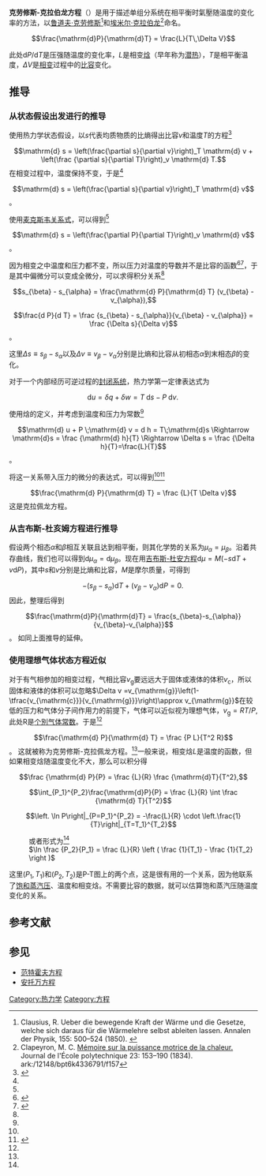 {{Redirect2|克拉伯龙方程|状态方程|理想气体状态方程}}
'''克劳修斯-克拉伯龙方程'''（{{lang-en|Clausius–Clapeyron relation}}）是用于描述单组分系统在相平衡时氣壓随温度的变化率的方法，以[[鲁道夫·克劳修斯|鲁道夫·克劳修斯]]<ref name="clausius">Clausius, R. Ueber die bewegende Kraft der Wärme und die Gesetze, welche sich daraus für die Wärmelehre selbst ableiten lassen. Annalen der Physik, 155: 500–524 (1850). {{doi|10.1002/andp.18501550403}}</ref>和[[埃米尔·克拉伯龙|埃米尔·克拉伯龙]]<ref name="clapeyron">Clapeyron, M. C. [http://gallica.bnf.fr/ark:/12148/bpt6k4336791/f157 Mémoire sur la puissance motrice de la chaleur.] {{Wayback|url=http://gallica.bnf.fr/ark:/12148/bpt6k4336791/f157 |date=20151016165049 }} Journal de l'École polytechnique 23: 153–190 (1834). ark:/12148/bpt6k4336791/f157</ref>命名。

:<math>\frac{\mathrm{d}P}{\mathrm{d}T} = \frac{L}{T\,\Delta V} </math>

此处<math>\mathrm{d}P/\mathrm{d}T</math>是压强随温度的变化率，<math>L</math>是相变[[焓|焓]]（早年称为[[潜热|潜热]]），<math>T</math>是相平衡温度，<math>\Delta V </math>是[[相变|相变]]过程中的[[比容|比容]]变化。

==推导==
===从状态假设出发进行的推导 ===
使用热力学状态假设，以<math>s</math>代表均质物质的比熵得出比容<math>v</math>和温度<math>T</math>的方程<ref name="Wark1988">{{cite book |last=Wark |first=Kenneth |title=Thermodynamics |url=https://archive.org/details/thermodynamics0000wark |origyear=1966 |edition=5th |year=1988 |publisher=McGraw-Hill, Inc. |location=New York, NY |isbn=0-07-068286-0 |chapter=Generalized Thermodynamic Relationships}}</ref>{{rp|508}}

:<math>\mathrm{d} s = \left(\frac{\partial s}{\partial v}\right)_T \mathrm{d} v + \left(\frac {\partial s}{\partial T}\right)_v \mathrm{d} T.</math>
在相变过程中，温度保持不变，于是<ref name="Wark1988"/>{{rp|508}}

:<math>\mathrm{d} s = \left(\frac{\partial s}{\partial v}\right)_T \mathrm{d} v</math>。

使用[[麦克斯韦关系式|麦克斯韦关系式]]，可以得到<ref name="Wark1988"/>{{rp|508}}
:<math>\mathrm{d} s = \left(\frac{\partial P}{\partial T}\right)_v \mathrm{d} v</math>。

因为相变之中温度和压力都不变，所以压力对温度的导数并不是比容的函数<ref name="CRNave2006">{{cite web |url=http://hyperphysics.phy-astr.gsu.edu/hbase/thermo/pvtsur.html |title=PvT Surface for a Substance which Contracts Upon Freezing |accessdate=2007-10-16 |author=Carl Rod Nave |year=2006 |work=HyperPhysics |publisher=Georgia State University |archive-date=2007-10-29 |archive-url=https://web.archive.org/web/20071029004556/http://hyperphysics.phy-astr.gsu.edu/hbase/thermo/pvtsur.html |dead-url=yes }}</ref><ref name="Cengel1998">{{cite book |last=Çengel |first=Yunus A. |authorlink= |coauthors=Boles, Michael A. |title=Thermodynamics – An Engineering Approach |url=https://archive.org/details/thermodynamicsen0000ceng_ed03 |origyear=1989 |edition=3rd |series=McGraw-Hill Series in [[Mechanical_Engineering|Mechanical Engineering]] |year=1998 |publisher=McGraw-Hill |location=Boston, MA. |isbn=0-07-011927-9}}</ref>{{rp|57, 62 & 671}}，于是其中偏微分可以变成全微分，可以求得积分关系<ref name="Wark1988"/>{{rp|508}}
:<math>s_{\beta} - s_{\alpha} = \frac{\mathrm{d} P}{\mathrm{d} T} (v_{\beta} - v_{\alpha}),</math>
:<math>\frac{d P}{d T} = \frac {s_{\beta} - s_{\alpha}}{v_{\beta} - v_{\alpha}} = \frac {\Delta s}{\Delta v}</math>。

这里<math>\Delta s\equiv s_{\beta}-s_{\alpha}</math>以及<math>\Delta v\equiv v_{\beta}-v_{\alpha}</math>分别是比熵和比容从初相态<math>\alpha</math>到末相态<math>\beta</math>的变化。

对于一个内部经历可逆过程的[[封闭系统|封闭系统]]，热力学第一定律表达式为
:<math>\mathrm{d} u = \delta q + \delta w = T\;\mathrm{d} s - P\;\mathrm{d} v.\,</math>

使用焓的定义，并考虑到温度和压力为常数<ref name="Wark1988"/>{{rp|508}}
:<math>\mathrm{d} u + P \;\mathrm{d} v = d h = T\;\mathrm{d}s \Rightarrow \mathrm{d}s = \frac {\mathrm{d} h}{T} \Rightarrow \Delta s = \frac {\Delta h}{T}=\frac{L}{T}</math>。

将这一关系带入压力的微分的表达式，可以得到<ref name="Wark1988"/>{{rp|508}}<ref name="Salzman2001">{{cite web 
 |url=http://www.chem.arizona.edu/~salzmanr/480a/480ants/clapeyro/clapeyro.html 
 |title=Clapeyron and Clausius–Clapeyron Equations 
 |accessdate=2007-10-11 
 |last=Salzman 
 |first=William R. 
 |date=2001-08-21 
 |work=Chemical Thermodynamics 
 |publisher=University of Arizona 
 |archiveurl=https://web.archive.org/web/20070607143600/http://www.chem.arizona.edu/~salzmanr/480a/480ants/clapeyro/clapeyro.html 
 |archivedate=2007-06-07 
 |deadurl=yes 
 }}</ref>
:<math>\frac{\mathrm{d} P}{\mathrm{d} T} = \frac {L}{T \Delta v}</math>
这是克拉佩龙方程。

=== 从吉布斯-杜亥姆方程进行推导 ===
假设两个相态<math>\alpha</math>和<math>\beta</math>相互关联且达到相平衡，则其化学势的关系为<math>\mu_{\alpha} = \mu_{\beta}</math>。沿着共存曲线，我们也可以得到<math>\mathrm{d}\mu_{\alpha} = \mathrm{d}\mu_{\beta}</math>。现在用[[吉布斯-杜安方程|吉布斯-杜安方程]]<math>\mathrm{d}\mu = M(-s\mathrm{d}T + v\mathrm{d}P)</math>，其中<math>s</math>和<math>v</math>分别是比熵和比容，<math>M</math>是摩尔质量，可得到
:<math>-(s_{\beta}-s_{\alpha}) \mathrm{d}T + (v_{\beta}-v_{\alpha}) \mathrm{d}P = 0. \,</math>
因此，整理后得到
:<math>\frac{\mathrm{d}P}{\mathrm{d}T} = \frac{s_{\beta}-s_{\alpha}}{v_{\beta}-v_{\alpha}}</math>。
如同上面推导的延伸。

===使用理想气体状态方程近似===
对于有气相参加的相变过程，气相比容<math>v_{\mathrm{g}}</math>要远远大于固体或液体的体积<math>v_{\mathrm{c}}</math>，所以固体和液体的体积可以忽略<math>\Delta v =v_{\mathrm{g}}\left(1-\tfrac{v_{\mathrm{c}}}{v_{\mathrm{g}}}\right)\approx v_{\mathrm{g}}</math>在较低的压力和气体分子间作用力的前提下，气体可以近似视为理想气体，<math>v_{\mathrm{g}} = R T / P,</math>此处R是[[cmn:氣體常數#.E5.80.8B.E5.88.A5.E6.B0.A3.E9.AB.94.E5.B8.B8.E6.95.B8|个別气体常数]]。于是<ref name="Wark1988"/>{{rp|509}}
:<math>\frac{\mathrm{d} P}{\mathrm{d} T} = \frac {P L}{T^2 R}</math>。
这就被称为克劳修斯-克拉佩龙方程。<ref name="Wark1988"/>{{rp|509}}一般来说，相变焓<math>L</math>是温度的函数，但如果相变焓随温度变化不大，那么可以积分得
:<math>\frac {\mathrm{d} P}{P} = \frac {L}{R} \frac {\mathrm{d}T}{T^2},</math>
:<math>\int_{P_1}^{P_2}\frac{\mathrm{d}P}{P} = \frac {L}{R} \int \frac {\mathrm{d} T}{T^2}</math>
:<math>\left. \ln P\right|_{P=P_1}^{P_2} = -\frac{L}{R} \cdot \left.\frac{1}{T}\right|_{T=T_1}^{T_2}</math> 
:或者形式为<ref name="Cengel1998" />{{rp|672}}
:<math>\ln \frac {P_2}{P_1} = \frac {L}{R} \left ( \frac {1}{T_1} - \frac {1}{T_2} \right )</math>
这里<math>(P_1,T_1)</math>和<math>(P_2,T_2)</math>是P-T图上的两个点，这是很有用的一个关系，因为他联系了[[饱和蒸汽压|饱和蒸汽压]]、温度和相变焓。不需要比容的数据，就可以估算饱和蒸汽压随温度变化的关系。

==参考文献==
{{reflist}}

==参见==
*[[范特霍夫方程|范特霍夫方程]]
*[[安托万方程|安托万方程]]

[[Category:热力学|Category:热力学]]
[[Category:方程|Category:方程]]